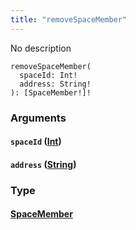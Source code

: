 ```yaml
---
title: "removeSpaceMember"
---
```


No description

```
removeSpaceMember(
  spaceId: Int!
  address: String!
): [SpaceMember!]!

```

### Arguments[](#arguments "Direct link to heading")

#### `spaceId` ([Int](/developer/graphql-api/references/scalars/int))[](#spaceid-int "Direct link to heading")

#### `address` ([String](/developer/graphql-api/references/scalars/string))[](#address-string "Direct link to heading")

### Type[](#type "Direct link to heading")

#### [SpaceMember](/developer/graphql-api/references/objects/space-member)[](#spacemember "Direct link to heading")